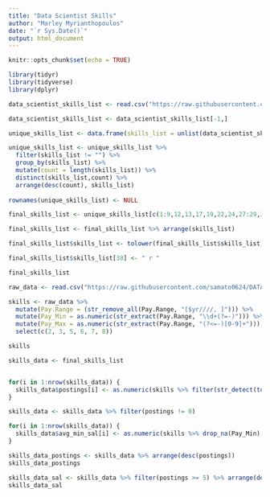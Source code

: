 ```yaml
---
title: "Data Scientist Skills"
author: "Marley Myrianthopoulos"
date: "`r Sys.Date()`"
output: html_document
---
```


```r
knitr::opts_chunk$set(echo = TRUE)
```

```r

library(tidyr)
library(tidyverse)
library(dplyr)

data_scientist_skills_list <- read.csv("https://raw.githubusercontent.com/samato0624/DATA607_Project3/main/docs/data_scientist_skills.csv")

data_scientist_skills_list <- data_scientist_skills_list[-1,]

unique_skills_list <- data.frame(skills_list = unlist(data_scientist_skills_list))

unique_skills_list <- unique_skills_list %>%
  filter(skills_list != "") %>%
  group_by(skills_list) %>%
  mutate(count = length(skills_list)) %>%
  distinct(skills_list,count) %>%
  arrange(desc(count), skills_list)
  
rownames(unique_skills_list) <- NULL

final_skills_list <- unique_skills_list[c(1:9,12,13,17,19,22,24,27:29,32,34,36:37,39,40,43,45,47:50,52,53,58,59,61,62,64,66,71,72,76,77,79:81,83:87),1]

final_skills_list <- final_skills_list %>% arrange(skills_list)

final_skills_list$skills_list <- tolower(final_skills_list$skills_list)

final_skills_list$skills_list[38] <- " r "

final_skills_list

```

```r

raw_data <- read.csv("https://raw.githubusercontent.com/samato0624/DATA607_Project3/main/Raw_Data.csv")

skills <- raw_data %>%
  mutate(Pay.Range = (str_remove_all(Pay.Range, "[$yr////, ]"))) %>%
  mutate(Pay_Min = as.numeric(str_extract(Pay.Range, "\\d+(?=-)"))) %>%
  mutate(Pay_Max = as.numeric(str_extract(Pay.Range, "(?<=-)[0-9]+"))) %>%
  select(c(2, 3, 5, 6, 7, 8))

skills

```

```r

skills_data <- final_skills_list


for(i in 1:nrow(skills_data)) {
  skills_data$postings[i] <- as.numeric(skills %>% filter(str_detect(tolower(About.the.job),skills_data$skills_list[i])) %>% summarise(n = n()))
}

skills_data <- skills_data %>% filter(postings != 0)

for(i in 1:nrow(skills_data)) {
  skills_data$avg_min_sal[i] <- as.numeric(skills %>% drop_na(Pay_Min) %>% filter(str_detect(tolower(About.the.job),skills_data$skills_list[i])) %>% summarise(avg = mean(Pay_Min)))
}

skills_data_postings <- skills_data %>% arrange(desc(postings))
skills_data_postings

skills_data_sal <- skills_data %>% filter(postings >= 5) %>% arrange(desc(avg_min_sal))
skills_data_sal



```
